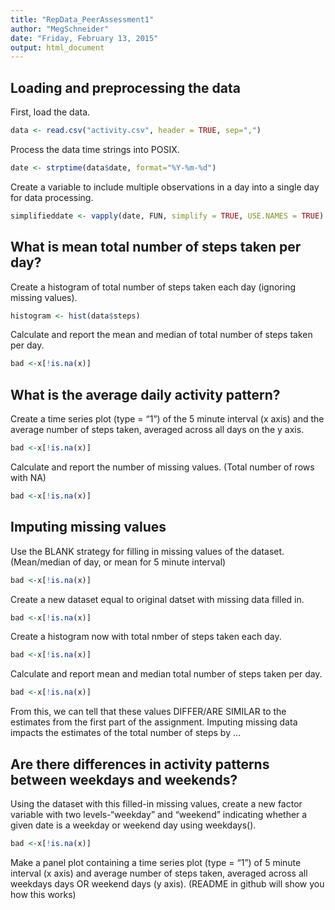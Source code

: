 ```yaml
---
title: "RepData_PeerAssessment1"
author: "MegSchneider"
date: "Friday, February 13, 2015"
output: html_document
---
```


## Loading and preprocessing the data
First, load the data.

```r
data <- read.csv("activity.csv", header = TRUE, sep=",")
```

Process the data time strings into POSIX.
```r
date <- strptime(data$date, format="%Y-%m-%d")
```

Create a variable to include multiple observations in a day into a single day for data processing.

```r
simplifieddate <- vapply(date, FUN, simplify = TRUE, USE.NAMES = TRUE)
```

## What is mean total number of steps taken per day?

Create a histogram of total number of steps taken each day (ignoring missing values).

```r
histogram <- hist(data$steps)
```

Calculate and report the mean and median of total number of steps taken per day.

```r
bad <-x[!is.na(x)]
```

## What is the average daily activity pattern?

Create a time series plot (type = "1") of the 5 minute interval (x axis) and the average number of steps taken, averaged across all days on the y axis.

```r
bad <-x[!is.na(x)]
```

Calculate and report the number of missing values. (Total number of rows with NA)

```r
bad <-x[!is.na(x)]
```

## Imputing missing values

Use the BLANK strategy for filling in missing values of the dataset. (Mean/median of day, or mean for 5 minute interval)

```r
bad <-x[!is.na(x)]
```

Create a new dataset equal to original datset with missing data filled in.

```r
bad <-x[!is.na(x)]
```

Create a histogram now with total nmber of steps taken each day.

```r
bad <-x[!is.na(x)]
```

Calculate and report mean and median total number of steps taken per day.

```r
bad <-x[!is.na(x)]
```

From this, we can tell that these values DIFFER/ARE SIMILAR to the estimates from the first part of the assignment. Imputing missing data impacts the estimates of the total number of steps by ...

## Are there differences in activity patterns between weekdays and weekends?

Using the dataset with this filled-in missing values, create a new factor variable with two levels-"weekday" and "weekend" indicating whether a given date is a weekday or weekend day using weekdays().

```r
bad <-x[!is.na(x)]
```

Make a panel plot containing a time series plot (type = "1") of 5 minute interval (x axis) and average number of steps taken, averaged across all weekdays days OR weekend days (y axis). (README in github will show you how this works)

